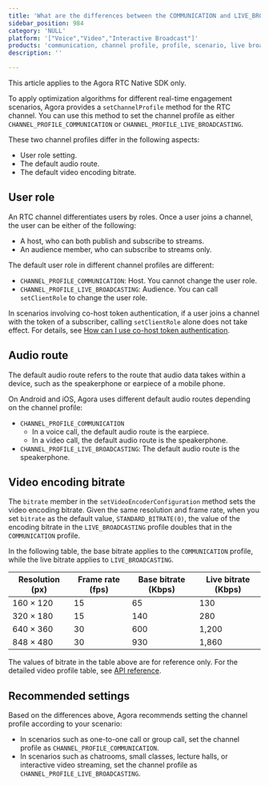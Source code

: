 ```yaml
---
title: 'What are the differences between the COMMUNICATION and LIVE_BROADCASTING profiles?'
sidebar_position: 984 
category: 'NULL' 
platform: '["Voice","Video","Interactive Broadcast"]'
products: 'communication, channel profile, profile, scenario, live broadcast, live'   
description: '' 

---
```



<div class="alert note">This article applies to the Agora RTC Native SDK only.</div>

To apply optimization algorithms for different real-time engagement scenarios, Agora provides a `setChannelProfile` method for the RTC channel. You can use this method to set the channel profile as either `CHANNEL_PROFILE_COMMUNICATION` or `CHANNEL_PROFILE_LIVE_BROADCASTING`. 

These two channel profiles differ in the following aspects:

- User role setting.
- The default audio route.
- The default video encoding bitrate.

## User role

An RTC channel differentiates users by roles. Once a user joins a channel, the user can be either of the following:

- A host, who can both publish and subscribe to streams.
- An audience member, who can subscribe to streams only.

The default user role in different channel profiles are different:

- `CHANNEL_PROFILE_COMMUNICATION`: Host. You cannot change the user role.
- `CHANNEL_PROFILE_LIVE_BROADCASTING`: Audience. You can call `setClientRole` to change the user role.

<div class="alert note">In scenarios involving co-host token authentication, if a user joins a channel with the token of a subscriber, calling <code>setClientRole</code> alone does not take effect. For details, see <a href="https://docs.agora.io/en/faq/token_cohost">How can I use co-host token authentication</a>.</div>

## Audio route

The default audio route refers to the route that audio data takes within a device, such as the speakerphone or earpiece of a mobile phone.

On Android and iOS, Agora uses different default audio routes depending on the channel profile:

- `CHANNEL_PROFILE_COMMUNICATION`
  - In a voice call, the default audio route is the earpiece.
  - In a video call, the default audio route is the speakerphone.
- `CHANNEL_PROFILE_LIVE_BROADCASTING`: The default audio route is the speakerphone.

## Video encoding bitrate

The `bitrate` member in the `setVideoEncoderConfiguration` method sets the video encoding bitrate. Given the same resolution and frame rate, when you set `bitrate` as the default value, `STANDARD_BITRATE(0)`, the value of the encoding bitrate in the `LIVE_BROADCASTING` profile doubles that in the `COMMUNICATION` profile.

In the following table, the base bitrate applies to the `COMMUNICATION` profile, while the live bitrate applies to `LIVE_BROADCASTING`.

| Resolution (px) | Frame rate (fps) | Base bitrate (Kbps) | Live bitrate (Kbps) |
| ---------------- | ---------------- | ---------------- | ---------------- |
| 160 × 120      | 15      | 65      | 130 |
| 320 × 180      | 15      | 140      | 280 |
| 640 × 360      | 30      | 600      | 1,200 |
| 848 × 480      | 30      | 930      | 1,860 |

The values of bitrate in the table above are for reference only. For the detailed video profile table, see [API reference](https://docs.agora.io/en/Interactive%20Broadcast/API%20Reference/java/classio_1_1agora_1_1rtc_1_1video_1_1_video_encoder_configuration.html#a4b090cd0e9f6d98bcf89cb1c4c2066e8).

## Recommended settings

Based on the differences above, Agora recommends setting the channel profile according to your scenario:
- In scenarios such as one-to-one call or group call, set the channel profile as `CHANNEL_PROFILE_COMMUNICATION`.
- In scenarios such as chatrooms, small classes, lecture halls, or interactive video streaming, set the channel profile as `CHANNEL_PROFILE_LIVE_BROADCASTING`.

